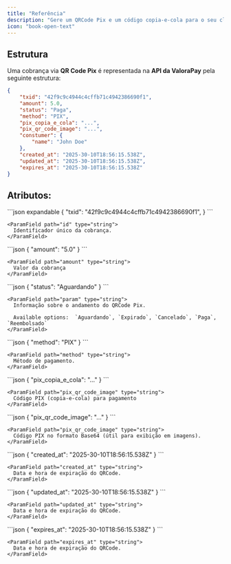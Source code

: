 ```yaml
---
title: "Referência"
description: "Gere um QRCode Pix e um código copia-e-cola para o seu cliente"
icon: "book-open-text"
---
```


## Estrutura

Uma cobrança via **QR Code Pix** é representada na **API da ValoraPay** pela seguinte estrutura:

```json expandable
{ 
	"txid": "42f9c9c4944c4cffb71c4942386690f1",
	"amount": 5.0,
	"status": "Paga",
	"method": "PIX",
	"pix_copia_e_cola": "...",
	"pix_qr_code_image": "...",
	"constumer": {
		"name": "John Doe"
	},
	"created_at": "2025-30-10T18:56:15.538Z",
	"updated_at": "2025-30-10T18:56:15.538Z",
	"expires_at": "2025-30-10T18:56:15.538Z"
}
```

## Atributos:

<AccordionGroup>
  <Accordion title="txid:">
    ```json expandable
    {
    	"txid": "42f9c9c4944c4cffb71c4942386690f1",
    }
    ```

    <ParamField path="id" type="string">
      Identificador único da cobrança.
    </ParamField>
  </Accordion>
  <Accordion title="amount">
    ```json
    {
    	"amount": "5.0"
    }
    ```

    <ParamField path="amount" type="string">
      Valor da cobrança
    </ParamField>
  </Accordion>
  <Accordion title="status">
    ```json
    {
       "status": "Aguardando"
    }
    ```

    <ParamField path="param" type="string">
      Informação sobre o andamento do QRCode Pix.

      Available options:  `Aguardando`, `Expirado`, `Cancelado`, `Paga`, `Reembolsado`
    </ParamField>
  </Accordion>
  <Accordion title="method">
    ```json
    {
       "method": "PIX"
    }
    ```

    <ParamField path="method" type="string">
      Método de pagamento.
    </ParamField>
  </Accordion>
  <Accordion title="pix_copia_e_cola">
    ```json
    {
       "pix_copia_e_cola": "..."
    }
    ```

    <ParamField path="pix_qr_code_image" type="string">
      Código PIX (copia-e-cola) para pagamento
    </ParamField>
  </Accordion>
  <Accordion title="pix_qr_code_image">
    ```json
    {
       "pix_qr_code_image": "..."
    }
    ```

    <ParamField path="pix_qr_code_image" type="string">
      Código PIX no formato Base64 (útil para exibição em imagens).
    </ParamField>
  </Accordion>
  <Accordion title="created_at">
    ```json
    {
       "created_at": "2025-30-10T18:56:15.538Z"
    }
    ```

    <ParamField path="created_at" type="string">
      Data e hora de expiração do QRCode.
    </ParamField>
  </Accordion>
  <Accordion title="updated_at">
    ```json
    {
       "updated_at": "2025-30-10T18:56:15.538Z"
    }
    ```

    <ParamField path="updated_at" type="string">
      Data e hora de expiração do QRCode.
    </ParamField>
  </Accordion>
  <Accordion title="expires_at">
    ```json
    {
       "expires_at": "2025-30-10T18:56:15.538Z"
    }
    ```

    <ParamField path="expires_at" type="string">
      Data e hora de expiração do QRCode.
    </ParamField>
  </Accordion>
</AccordionGroup>